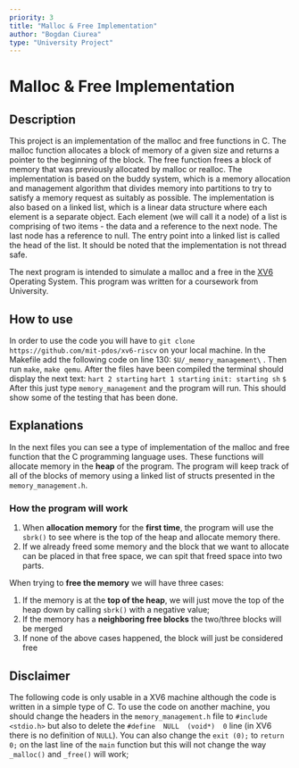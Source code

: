 ```yaml
---
priority: 3
title: "Malloc & Free Implementation"
author: "Bogdan Ciurea"
type: "University Project"
---
```


# Malloc & Free Implementation

## Description

This project is an implementation of the malloc and free functions in C. The malloc function allocates a block of memory of a given size and returns a pointer to the beginning of the block. The free function frees a block of memory that was previously allocated by malloc or realloc. The implementation is based on the buddy system, which is a memory allocation and management algorithm that divides memory into partitions to try to satisfy a memory request as suitably as possible. The implementation is also based on a linked list, which is a linear data structure where each element is a separate object. Each element (we will call it a node) of a list is comprising of two items - the data and a reference to the next node. The last node has a reference to null. The entry point into a linked list is called the head of the list. It should be noted that the implementation is not thread safe.

The next program is intended to simulate a malloc and a free in the [XV6](https://github.com/mit-pdos/xv6-riscv) Operating System.
This program was written for a coursework from University.

## How to use

In order to use the code you will have to `git clone https://github.com/mit-pdos/xv6-riscv` on your local machine.
In the Makefile add the following code on line 130: `$U/_memory_management\` .
Then run `make`, `make qemu`. After the files have been compiled the terminal should display the next text:
`hart 2 starting`
`hart 1 starting`
`init: starting sh`
`$`
After this just type `memory_management` and the program will run. This should show some of the testing that has been done.

## Explanations

In the next files you can see a type of implementation of the malloc and free function that the C programming language uses.
These functions will allocate memory in the **heap** of the program.
The program will keep track of all of the blocks of memory using a linked list of structs presented in the `memory_management.h`.

### How the program will work

1.  When **allocation memory** for the **first time**, the program will use the `sbrk()` to see where is the top of the heap and allocate memory there.
2.  If we already freed some memory and the block that we want to allocate can be placed in that free space, we can spit that freed space into two parts.

When trying to **free the memory** we will have three cases:

1.  If the memory is at the **top of the heap**, we will just move the top of the heap down by calling `sbrk()` with a negative value;
2.  If the memory has a **neighboring free blocks** the two/three blocks will be merged
3.  If none of the above cases happened, the block will just be considered free

## Disclaimer

The following code is only usable in a XV6 machine although the code is written in a simple type of C.
To use the code on another machine, you should change the headers in the `memory_management.h` file to `#include <stdio.h>` but also to delete the `#define  NULL  (void*)  0` line (in XV6 there is no definition of `NULL`).
You can also change the `exit (0);` to `return 0;` on the last line of the `main` function but this will not change the way `_malloc()` and `_free()` will work;
